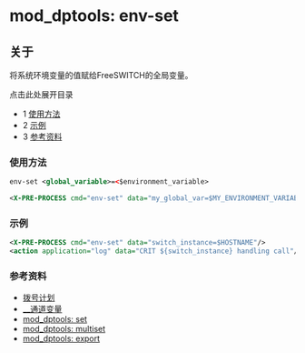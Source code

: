 # mod_dptools: env-set 

 

## 关于

将系统环境变量的值赋给FreeSWITCH的全局变量。

  
点击此处展开目录

* 1 [使用方法](#usage)
* 2 [示例](#examples)
* 3 [参考资料](#see-also)

### 使用方法

```xml
env-set <global_variable>=<$environment_variable>

<X-PRE-PROCESS cmd="env-set" data="my_global_var=$MY_ENVIRONMENT_VARIABLE"/>
```

  
### 示例

```xml
<X-PRE-PROCESS cmd="env-set" data="switch_instance=$HOSTNAME"/>
<action application="log" data="CRIT ${switch_instance} handling call"/>

```

  
### 参考资料

* [拨号计划](../../Dialplan/index.mdx#0-about)
* [\_\_通道变量](../../Dialplan/Variables-Archive/x__Channel-Variables_1048892.mdx#--)
* [mod\_dptools: set](./6586661.mdx#about)
* [mod\_dptools: multiset](./6586655.mdx#about)
* [mod\_dptools: export](./6586592.mdx#about)